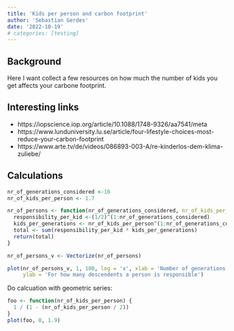 ```yaml
---
title: 'Kids per person and carbon footprint'
author: 'Sebastian Gerdes'
date: '2022-10-19'
# categories: [testing]
---
```


## Background

Here I want collect a few resources on how much the number of kids you get affects your carbone footprint.

## Interesting links

-   https://iopscience.iop.org/article/10.1088/1748-9326/aa7541/meta
-   https://www.lunduniversity.lu.se/article/four-lifestyle-choices-most-reduce-your-carbon-footprint
-   https://www.arte.tv/de/videos/086893-003-A/re-kinderlos-dem-klima-zuliebe/

## Calculations

```r
nr_of_generations_considered <-10
nr_of_kids_per_person <- 1.7

nr_of_persons <- function(nr_of_generations_considered, nr_of_kids_per_person = 1.7) {
  responsibility_per_kid <-(1/2)^(1:nr_of_generations_considered)
  kids_per_generations <- nr_of_kids_per_person^(1:nr_of_generations_considered)
  total <- sum(responsibility_per_kid * kids_per_generations)
  return(total)
}

nr_of_persons_v <- Vectorize(nr_of_persons)

plot(nr_of_persons_v, 1, 100, log = 'x', xlab = 'Number of generations considered on log scale',
     ylab = 'For how many descendents a person is responsible')
```

Do calcuation with geometric series:

```r
foo <- function(nr_of_kids_per_person) {
  1 / (1 - (nr_of_kids_per_person / 2))
}  
plot(foo, 0, 1.9)
```
